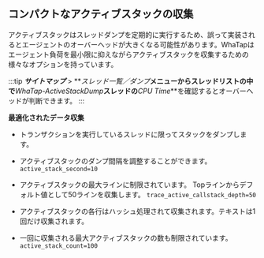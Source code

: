 ## コンパクトなアクティブスタックの収集

アクティブスタックはスレッドダンプを定期的に実行するため、誤って実装されるとエージェントのオーバーヘッドが大きくなる可能性があります。WhaTapはエージェント負荷を最小限に抑えながらアクティブスタックを収集するための様々なオプションを持っています。

:::tip
**_サイトマップ_** > **_スレッド一覧／ダンプ_**メニューからスレッドリストの中で**_WhaTap-ActiveStackDump_**スレッドの**_CPU Time_**を確認するとオーバーヘッドが判断できます。
:::

**最適化されたデータ収集**

-   トランザクションを実行しているスレッドに限ってスタックをダンプします。

-   アクティブスタックのダンプ間隔を調整することができます。
    `active_stack_second=10`

-   アクティブスタックの最大ラインに制限されています。 Topラインからデフォルト値として50ラインを収集します。
      `trace_active_callstack_depth=50`

-   アクティブスタックの各行はハッシュ処理されて収集されます。テキストは1回だけ収集されます。 
    <!-- 문의 -->

-   一回に収集される最大アクティブスタックの数も制限されています。
       `active_stack_count=100`
